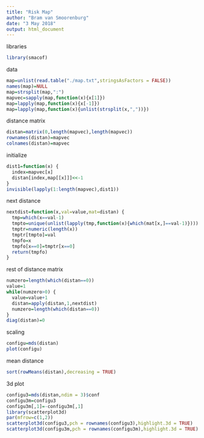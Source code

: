 ---
title: "Risk Map"
author: "Bram van Smoorenburg"
date: "3 May 2018"
output: html_document
---

libraries
```{r}
library(smacof)
```

data
```{r}
map=unlist(read.table("./map.txt",stringsAsFactors = FALSE))
names(map)=NULL
map=strsplit(map,":")
mapvec=sapply(map,function(x){x[1]})
map=lapply(map,function(x){x[-1]})
map=lapply(map,function(x){unlist(strsplit(x,","))})
```

distance matrix
```{r}
distan=matrix(0,length(mapvec),length(mapvec))
rownames(distan)=mapvec
colnames(distan)=mapvec
```

initialize
```{r}
dist1=function(x) {
  index=mapvec[x]
  distan[index,map[[x]]]<<-1
}
invisible(lapply(1:length(mapvec),dist1))
```

next distance
```{r}
nextdist=function(x,val=value,mat=distan) {
  tmp=which(x==val-1)
  tmpto=unique(unlist(lapply(tmp,function(x){which(mat[x,]==val-1)})))
  tmptr=numeric(length(x))
  tmptr[tmpto]=val
  tmpfo=x
  tmpfo[x==0]=tmptr[x==0]
  return(tmpfo)
}
```

rest of distance matrix
```{r}
numzero=length(which(distan==0))
value=1
while(numzero>0) {
  value=value+1
  distan=apply(distan,1,nextdist)
  numzero=length(which(distan==0))
}
diag(distan)=0
```

scaling
```{r}
configu=mds(distan)
plot(configu)
```

mean distance
```{r}
sort(rowMeans(distan),decreasing = TRUE)
```

3d plot
```{r}
configu3=mds(distan,ndim = 3)$conf
configu3m=configu3
configu3m[,1]=-configu3m[,1]
library(scatterplot3d)
par(mfrow=c(1,2))
scatterplot3d(configu3,pch = rownames(configu3),highlight.3d = TRUE)
scatterplot3d(configu3m,pch = rownames(configu3m),highlight.3d = TRUE)
```
